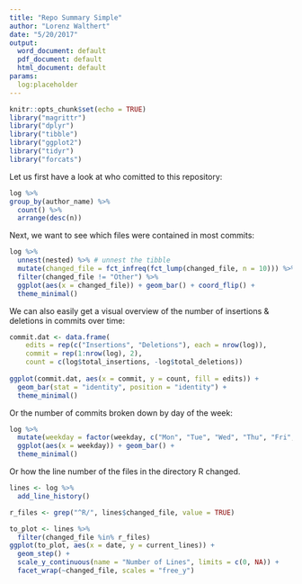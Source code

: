 ```yaml
---
title: "Repo Summary Simple"
author: "Lorenz Walthert"
date: "5/20/2017"
output:
  word_document: default
  pdf_document: default
  html_document: default
params:
  log:placeholder
---
```


```r
knitr::opts_chunk$set(echo = TRUE)
library("magrittr")
library("dplyr")
library("tibble")
library("ggplot2")
library("tidyr")
library("forcats")
```
Let us first have a look at who comitted to this repository:
```r
log %>%
group_by(author_name) %>%
  count() %>%
  arrange(desc(n))
```

Next, we want to see which files were contained in most commits:
```r
log %>%
  unnest(nested) %>% # unnest the tibble
  mutate(changed_file = fct_infreq(fct_lump(changed_file, n = 10))) %>%
  filter(changed_file != "Other") %>%
  ggplot(aes(x = changed_file)) + geom_bar() + coord_flip() + 
  theme_minimal()
```

We can also easily get a visual overview of the number of insertions & deletions in commits over time:
```r
commit.dat <- data.frame(
    edits = rep(c("Insertions", "Deletions"), each = nrow(log)),
    commit = rep(1:nrow(log), 2),
    count = c(log$total_insertions, -log$total_deletions))
    
ggplot(commit.dat, aes(x = commit, y = count, fill = edits)) + 
  geom_bar(stat = "identity", position = "identity") +
  theme_minimal()
```

Or the number of commits broken down by day of the week:
```r
log %>%
  mutate(weekday = factor(weekday, c("Mon", "Tue", "Wed", "Thu", "Fri", "Sat", "Sun"))) %>% 
  ggplot(aes(x = weekday)) + geom_bar() + 
  theme_minimal()
```


Or how the line number of the files in the directory R changed.
```r
lines <- log %>%
  add_line_history()

r_files <- grep("^R/", lines$changed_file, value = TRUE)

to_plot <- lines %>%
  filter(changed_file %in% r_files)
ggplot(to_plot, aes(x = date, y = current_lines)) + 
  geom_step() + 
  scale_y_continuous(name = "Number of Lines", limits = c(0, NA)) + 
  facet_wrap(~changed_file, scales = "free_y")
```

